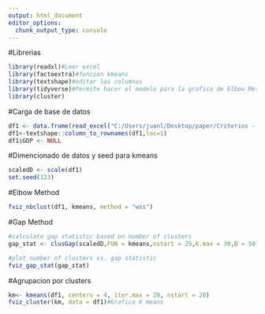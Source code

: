 ```yaml
---
output: html_document
editor_options: 
  chunk_output_type: console
---
```

#Librerias
```r
library(readxl)#Leer excel
library(factoextra)#funcion kmeans
library(textshape)#editar las columnas
library(tidyverse)#Permite hacer el modelo para la grafica de Elbow Method
library(cluster)
```
#Carga de base de datos
```r
df1 <- data.frame(read_excel("C:/Users/juanl/Desktop/paper/Criterios - Unificado.xlsx"))#Carga los datos
df1<-textshape::column_to_rownames(df1,loc=1)
df1$GDP <- NULL
```

#Dimencionado de datos y seed para kmeans
```r
scaledD <- scale(df1)
set.seed(123)
```

#Elbow Method
```r
fviz_nbclust(df1, kmeans, method = "wss")
```

#Gap Method
```r
#calculate gap statistic based on number of clusters
gap_stat <- clusGap(scaledD,FUN = kmeans,nstart = 25,K.max = 30,B = 50)

#plot number of clusters vs. gap statistic
fviz_gap_stat(gap_stat)
```

#Agrupacion por clusters
```r
km<- kmeans(df1, centers = 4, iter.max = 20, nstart = 20)
fviz_cluster(km, data = df1)#Grafica K means
```

